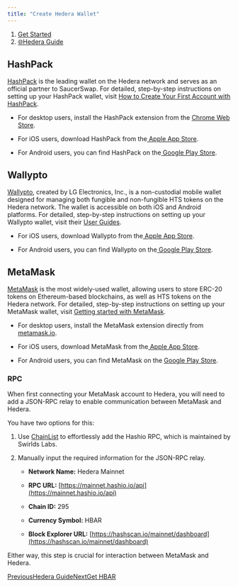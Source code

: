 ```yaml
---
title: "Create Hedera Wallet"
---
```


1. [Get Started](/get-started)
2. [🌐Hedera Guide](/get-started/hedera-guide)

## HashPack

[HashPack](https://www.hashpack.app/) is the leading wallet on the Hedera network and serves as an official partner to SaucerSwap. For detailed, step-by-step instructions on setting up your HashPack wallet, visit [How to Create Your First Account with HashPack](https://www.hashpack.app/post/how-to-create-your-first-account-with-hashpack).

* For desktop users, install the HashPack extension from the [Chrome Web Store](https://chrome.google.com/webstore/detail/hashpack/gjagmgiddbbciopjhllkdnddhcglnemk).

* For iOS users, download HashPack from the[ Apple App Store](https://apps.apple.com/us/app/hashpack/id6444389849).

* For Android users, you can find HashPack on the[ Google Play Store](https://play.google.com/store/apps/details?id=app.hashpack.wallet.twa).

## Wallypto

[Wallypto](https://wallypto.io/main), created by LG Electronics, Inc., is a non-custodial mobile wallet designed for managing both fungible and non-fungible HTS tokens on the Hedera network. The wallet is accessible on both iOS and Android platforms. For detailed, step-by-step instructions on setting up your Wallypto wallet, visit their [User Guides](https://wallypto.io/guides).

* For iOS users, download Wallypto from the[ Apple App Store](https://apps.apple.com/us/app/wallypto-blockchain-wallet/id1639302472).

* For Android users, you can find Wallypto on the[ Google Play Store](https://play.google.com/store/apps/details?id=xyz.wallypto\&hl=en_CA\&gl=US\&pli=1).

## MetaMask

[MetaMask](https://metamask.io/) is the most widely-used wallet, allowing users to store ERC-20 tokens on Ethereum-based blockchains, as well as HTS tokens on the Hedera network. For detailed, step-by-step instructions on setting up your MetaMask wallet, visit [Getting started with MetaMask](https://support.metamask.io/hc/en-us/articles/360015489531-Getting-started-with-MetaMask).

* For desktop users, install the MetaMask extension directly from [metamask.io](https://metamask.io/).

* For iOS users, download MetaMask from the[ Apple App Store](https://apps.apple.com/us/app/metamask-blockchain-wallet/id1438144202?_branch_match_id=1235424007731302813&_branch_referrer=H4sIAAAAAAAAA8soKSkottLXz00tScxNLM7WSywo0MvJzMvWL8529DB2SnSztAQA5G46IyQAAAA%3D).

* For Android users, you can find MetaMask on the [Google Play Store](https://play.google.com/store/apps/details?id=io.metamask\&hl=en_US\&ref=producthunt&_branch_match_id=1235424007731302813&_branch_referrer=H4sIAAAAAAAAA8soKSkottLXz00tScxNLM7WSywo0MvJzMvWT6ooz3a1yHeztAQA%2FOIqTSQAAAA%3D).

### RPC

When first connecting your MetaMask account to Hedera, you will need to add a JSON-RPC relay to enable communication between MetaMask and Hedera.

You have two options for this:

1. Use [ChainList](https://chainlist.org/chain/295) to effortlessly add the Hashio RPC, which is maintained by Swirlds Labs.

2. Manually input the required information for the JSON-RPC relay.

   * **Network Name:** Hedera Mainnet

   * **RPC URL:** [https://mainnet.hashio.io/api](https://mainnet.hashio.io/api)

   * **Chain ID:** 295

   * **Currency Symbol:** HBAR

   * **Block Explorer URL:** [https://hashscan.io/mainnet/dashboard](https://hashscan.io/mainnet/dashboard)

Either way, this step is crucial for interaction between MetaMask and Hedera.

[PreviousHedera Guide](/get-started/hedera-guide)[NextGet HBAR](/get-started/hedera-guide/get-hbar)
